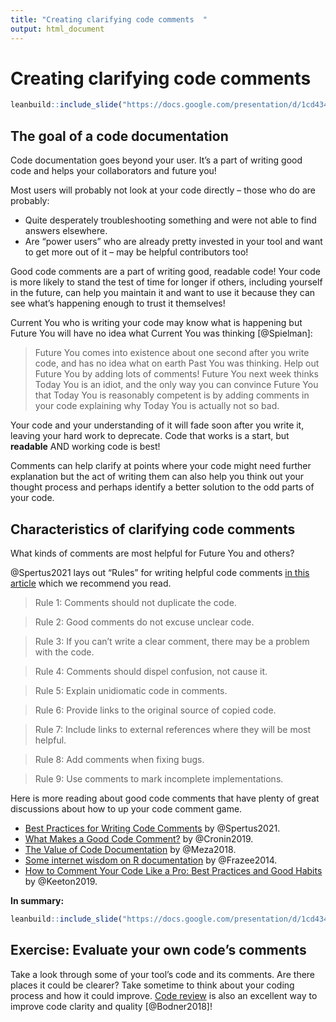 ```yaml
---
title: "Creating clarifying code comments  "
output: html_document
---
```


# Creating clarifying code comments

```r
leanbuild::include_slide("https://docs.google.com/presentation/d/1cd434bkLer_CJ04GzpsZwzeEA9gjc5Ho6QimiHPbyEg/export/png?id=1cd434bkLer_CJ04GzpsZwzeEA9gjc5Ho6QimiHPbyEg&pageid=gd422c5de97_0_54")
```

## The goal of a code documentation

Code documentation goes beyond your user.
It's a part of writing good code and helps your collaborators and future you!

Most users will probably not look at your code directly -- those who do are probably:

- Quite desperately troubleshooting something and were not able to find answers elsewhere.
- Are “power users” who are already pretty invested in your tool and want to get more out of it -- may be helpful contributors too!

Good code comments are a part of writing good, readable code!
Your code is more likely to stand the test of time for longer if others, including yourself in the future, can help you maintain it and want to use it because they can see what's happening enough to trust it themselves!

Current You who is writing your code may know what is happening but Future You will have no idea what Current You was thinking [@Spielman]:

> Future You comes into existence about one second after you write code, and has no idea what on earth Past You was thinking. Help out Future You by adding lots of comments! Future You next week thinks Today You is an idiot, and the only way you can convince Future You that Today You is reasonably competent is by adding comments in your code explaining why Today You is actually not so bad.

Your code and your understanding of it will fade soon after you write it, leaving your hard work to deprecate.
Code that works is a start, but **readable** AND working code is best!

Comments can help clarify at points where your code might need further explanation but the act of writing them can also help you think out your thought process and perhaps identify a better solution to the odd parts of your code.

## Characteristics of clarifying code comments

What kinds of comments are most helpful for Future You and others?

@Spertus2021 lays out "Rules" for writing helpful code comments [in this article](https://stackoverflow.blog/2021/07/05/best-practices-for-writing-code-comments/) which we recommend you read.

> Rule 1: Comments should not duplicate the code.

> Rule 2: Good comments do not excuse unclear code.

> Rule 3: If you can’t write a clear comment, there may be a problem with the code.

> Rule 4: Comments should dispel confusion, not cause it.

> Rule 5: Explain unidiomatic code in comments.

> Rule 6: Provide links to the original source of copied code.

> Rule 7: Include links to external references where they will be most helpful.

> Rule 8: Add comments when fixing bugs.

> Rule 9: Use comments to mark incomplete implementations.

Here is more reading about good code comments that have plenty of great discussions about how to up your code comment game.

- [Best Practices for Writing Code Comments](https://stackoverflow.blog/2021/07/05/best-practices-for-writing-code-comments/) by @Spertus2021.
- [What Makes a Good Code Comment?](https://itnext.io/what-makes-a-good-code-comment-5267debd2c24) by @Cronin2019.  
- [The Value of Code Documentation](https://www.olioapps.com/blog/the-value-of-code-documentation/) by @Meza2018.  
- [Some internet wisdom on R documentation](http://alyssafrazee.com/2014/04/20/rdocs.html) by @Frazee2014.  
- [How to Comment Your Code Like a Pro: Best Practices and Good Habits](https://www.elegantthemes.com/blog/wordpress/how-to-comment-your-code-like-a-pro-best-practices-and-good-habits) by @Keeton2019.  

**In summary:**

```r
leanbuild::include_slide("https://docs.google.com/presentation/d/1cd434bkLer_CJ04GzpsZwzeEA9gjc5Ho6QimiHPbyEg/export/png?id=1cd434bkLer_CJ04GzpsZwzeEA9gjc5Ho6QimiHPbyEg&pageid=gcdcbd8d802_0_132")
```

## Exercise: Evaluate your own code's comments

Take a look through some of your tool's code and its comments.
Are there places it could be clearer?
Take sometime to think about your coding process and how it could improve.
[Code review](https://simpleprogrammer.com/why-code-reviews-make-better-code-teams/) is also an excellent way to improve code clarity and quality [@Bodner2018]!
